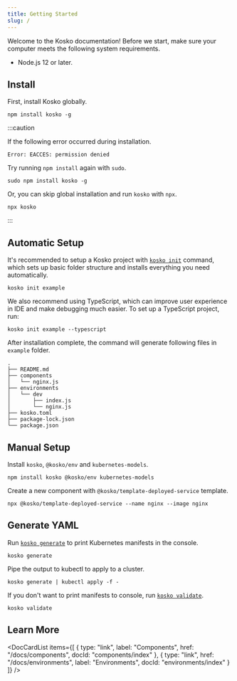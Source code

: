 ```yaml
---
title: Getting Started
slug: /
---
```



Welcome to the Kosko documentation! Before we start, make sure your computer meets the following system requirements.

- Node.js 12 or later.

## Install

First, install Kosko globally.

```shell
npm install kosko -g
```

:::caution

If the following error occurred during installation.

```
Error: EACCES: permission denied
```

Try running `npm install` again with `sudo`.

```shell
sudo npm install kosko -g
```

Or, you can skip global installation and run `kosko` with `npx`.

```shell
npx kosko
```

:::

## Automatic Setup

It's recommended to setup a Kosko project with [`kosko init`](cli/init.md) command, which sets up basic folder structure and installs everything you need automatically.

```shell
kosko init example
```

We also recommend using TypeScript, which can improve user experience in IDE and make debugging much easier. To set up a TypeScript project, run:

```shell
kosko init example --typescript
```

After installation complete, the command will generate following files in `example` folder.

```
.
├── README.md
├── components
│   └── nginx.js
├── environments
│   └── dev
│       ├── index.js
│       └── nginx.js
├── kosko.toml
├── package-lock.json
└── package.json
```

## Manual Setup

Install `kosko`, `@kosko/env` and `kubernetes-models`.

```shell
npm install kosko @kosko/env kubernetes-models
```

Create a new component with `@kosko/template-deployed-service` template.

```shell
npx @kosko/template-deployed-service --name nginx --image nginx
```

## Generate YAML

Run [`kosko generate`](cli/generate.md) to print Kubernetes manifests in the console.

```shell
kosko generate
```

Pipe the output to kubectl to apply to a cluster.

```shell
kosko generate | kubectl apply -f -
```

If you don't want to print manifests to console, run [`kosko validate`](cli/validate.md).

```shell
kosko validate
```

## Learn More

<DocCardList
  items={[
    {
      type: "link",
      label: "Components",
      href: "/docs/components",
      docId: "components/index"
    },
    {
      type: "link",
      href: "/docs/environments",
      label: "Environments",
      docId: "environments/index"
    }
  ]}
/>
